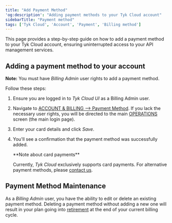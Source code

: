 ```yaml
---
title: "Add Payment Method"
'og:description': "Adding payment methods to your Tyk Cloud account"
sidebarTitle: "Payment method"
tags: ['Tyk Cloud', 'Account', 'Payment', 'Billing method']
---
```


This page provides a step-by-step guide on how to add a payment method to your Tyk Cloud account, ensuring uninterrupted access to your API management services.

## Adding a payment method to your account

**Note:** You must have *Billing Admin* user rights to add a payment method. 

Follow these steps:

1. Ensure you are logged in to *Tyk Cloud UI* as a Billing Admin user.
2. Navigate to <a href="https://account.cloud-ara.tyk.io/payment-method" className="external-links" target="_blank" rel="noopener">ACCOUNT & BILLING --> Payment Method</a>. If you lack the necessary user rights, you will be directed to the main [OPERATIONS](https://dashboard.cloud-ara.tyk.io/) screen (the main login page).
3. Enter your card details and click *Save*.
4. You'll see a confirmation that the payment method was successfully added.



    <Note>
    **Note about card payments**

    Currently, *Tyk Cloud* exclusively supports card payments. For alternative payment methods, please [contact us](https://tyk.io/contact/).
    </Note>


## Payment Method Maintenance

As a *Billing Admin* user, you have the ability to edit or delete an existing payment method. Deleting a payment method without adding a new one will result in your plan going into [retirement](/tyk-cloud/account-billing/retirement) at the end of your current billing cycle.

